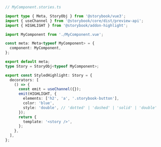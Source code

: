 ```ts
// MyComponent.stories.ts

import type { Meta, StoryObj } from '@storybook/vue3';
import { useChannel } from '@storybook/core/dist/preview-api';
import { HIGHLIGHT } from '@storybook/addon-highlight';

import MyComponent from './MyComponent.vue';

const meta: Meta<typeof MyComponent> = {
  component: MyComponent,
};

export default meta;
type Story = StoryObj<typeof MyComponent>;

export const StyledHighlight: Story = {
  decorators: [
    () => {
      const emit = useChannel({});
      emit(HIGHLIGHT, {
        elements: ['h2', 'a', '.storybook-button'],
        color: 'blue',
        style: 'double', // 'dotted' | 'dashed' | 'solid' | 'double'
      });
      return {
        template: '<story />',
      };
    },
  ],
};
```
